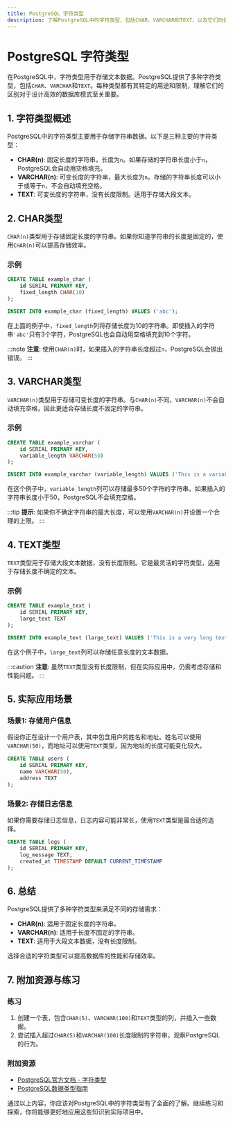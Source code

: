 ```yaml
---
title: PostgreSQL 字符类型
description: 了解PostgreSQL中的字符类型，包括CHAR、VARCHAR和TEXT，以及它们的使用场景和区别。
---
```


# PostgreSQL 字符类型

在PostgreSQL中，字符类型用于存储文本数据。PostgreSQL提供了多种字符类型，包括`CHAR`、`VARCHAR`和`TEXT`。每种类型都有其特定的用途和限制，理解它们的区别对于设计高效的数据库模式至关重要。

## 1. 字符类型概述

PostgreSQL中的字符类型主要用于存储字符串数据。以下是三种主要的字符类型：

- **CHAR(n)**: 固定长度的字符串，长度为`n`。如果存储的字符串长度小于`n`，PostgreSQL会自动用空格填充。
- **VARCHAR(n)**: 可变长度的字符串，最大长度为`n`。存储的字符串长度可以小于或等于`n`，不会自动填充空格。
- **TEXT**: 可变长度的字符串，没有长度限制。适用于存储大段文本。

## 2. CHAR类型

`CHAR(n)`类型用于存储固定长度的字符串。如果你知道字符串的长度是固定的，使用`CHAR(n)`可以提高存储效率。

### 示例

```sql
CREATE TABLE example_char (
    id SERIAL PRIMARY KEY,
    fixed_length CHAR(10)
);

INSERT INTO example_char (fixed_length) VALUES ('abc');
```

在上面的例子中，`fixed_length`列将存储长度为10的字符串。即使插入的字符串`'abc'`只有3个字符，PostgreSQL也会自动用空格填充到10个字符。

:::note
**注意**: 使用`CHAR(n)`时，如果插入的字符串长度超过`n`，PostgreSQL会抛出错误。
:::

## 3. VARCHAR类型

`VARCHAR(n)`类型用于存储可变长度的字符串。与`CHAR(n)`不同，`VARCHAR(n)`不会自动填充空格，因此更适合存储长度不固定的字符串。

### 示例

```sql
CREATE TABLE example_varchar (
    id SERIAL PRIMARY KEY,
    variable_length VARCHAR(50)
);

INSERT INTO example_varchar (variable_length) VALUES ('This is a variable length string.');
```

在这个例子中，`variable_length`列可以存储最多50个字符的字符串。如果插入的字符串长度小于50，PostgreSQL不会填充空格。

:::tip
**提示**: 如果你不确定字符串的最大长度，可以使用`VARCHAR(n)`并设置一个合理的上限。
:::

## 4. TEXT类型

`TEXT`类型用于存储大段文本数据，没有长度限制。它是最灵活的字符类型，适用于存储长度不确定的文本。

### 示例

```sql
CREATE TABLE example_text (
    id SERIAL PRIMARY KEY,
    large_text TEXT
);

INSERT INTO example_text (large_text) VALUES ('This is a very long text that can be stored in a TEXT column.');
```

在这个例子中，`large_text`列可以存储任意长度的文本数据。

:::caution
**注意**: 虽然`TEXT`类型没有长度限制，但在实际应用中，仍需考虑存储和性能问题。
:::

## 5. 实际应用场景

### 场景1: 存储用户信息

假设你正在设计一个用户表，其中包含用户的姓名和地址。姓名可以使用`VARCHAR(50)`，而地址可以使用`TEXT`类型，因为地址的长度可能变化较大。

```sql
CREATE TABLE users (
    id SERIAL PRIMARY KEY,
    name VARCHAR(50),
    address TEXT
);
```

### 场景2: 存储日志信息

如果你需要存储日志信息，日志内容可能非常长，使用`TEXT`类型是最合适的选择。

```sql
CREATE TABLE logs (
    id SERIAL PRIMARY KEY,
    log_message TEXT,
    created_at TIMESTAMP DEFAULT CURRENT_TIMESTAMP
);
```

## 6. 总结

PostgreSQL提供了多种字符类型来满足不同的存储需求：

- **CHAR(n)**: 适用于固定长度的字符串。
- **VARCHAR(n)**: 适用于长度不固定的字符串。
- **TEXT**: 适用于大段文本数据，没有长度限制。

选择合适的字符类型可以提高数据库的性能和存储效率。

## 7. 附加资源与练习

### 练习

1. 创建一个表，包含`CHAR(5)`、`VARCHAR(100)`和`TEXT`类型的列，并插入一些数据。
2. 尝试插入超过`CHAR(5)`和`VARCHAR(100)`长度限制的字符串，观察PostgreSQL的行为。

### 附加资源

- [PostgreSQL官方文档 - 字符类型](https://www.postgresql.org/docs/current/datatype-character.html)
- [PostgreSQL数据类型指南](https://www.postgresqltutorial.com/postgresql-data-types/)

通过以上内容，你应该对PostgreSQL中的字符类型有了全面的了解。继续练习和探索，你将能够更好地应用这些知识到实际项目中。